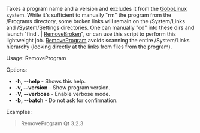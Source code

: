 Takes a program name and a version and excludes it from the [[GoboLinux]] system. While it's sufficient to manually "rm" the program from the /Programs directory, some broken links will remain on the /System/Links and /System/Settings directories. One can manually "cd" into these dirs and launch "find . | [[RemoveBroken]]", or can use this script to perform this lightweight job. [[RemoveProgram]] avoids scanning the entire /System/Links hierarchy (looking directly at the links from files from the program).

Usage: RemoveProgram <program> <version>

Options:
* '''-h, --help''' - Shows this help.
* '''-v, --version''' - Show program version.
* '''-V, --verbose''' - Enable verbose mode.
* '''-b, --batch''' - Do not ask for confirmation.

Examples:
<blockquote>
RemoveProgram Qt 3.2.3 <br/>
</blockquote>

{{Scripts}}
